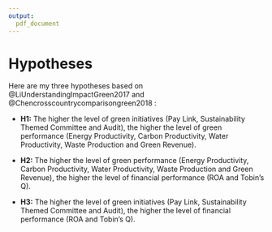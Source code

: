 ```yaml
---
output:
  pdf_document
---
```


# Hypotheses

Here are my three hypotheses based on @LiUnderstandingImpactGreen2017 and @Chencrosscountrycomparisongreen2018 :

* **H1:** The higher the level of green initiatives (Pay Link, Sustainability Themed Committee and Audit), the higher the level of green performance (Energy Productivity, Carbon Productivity, Water Productivity, Waste Production and Green Revenue).

* **H2:** The higher the level of green performance (Energy Productivity, Carbon Productivity, Water Productivity, Waste Production and Green Revenue), the higher the level of financial performance (ROA and Tobin's Q). 

* **H3:** The higher the level of green initiatives (Pay Link, Sustainability Themed Committee and Audit), the higher the level of financial performance (ROA and Tobin's Q). 